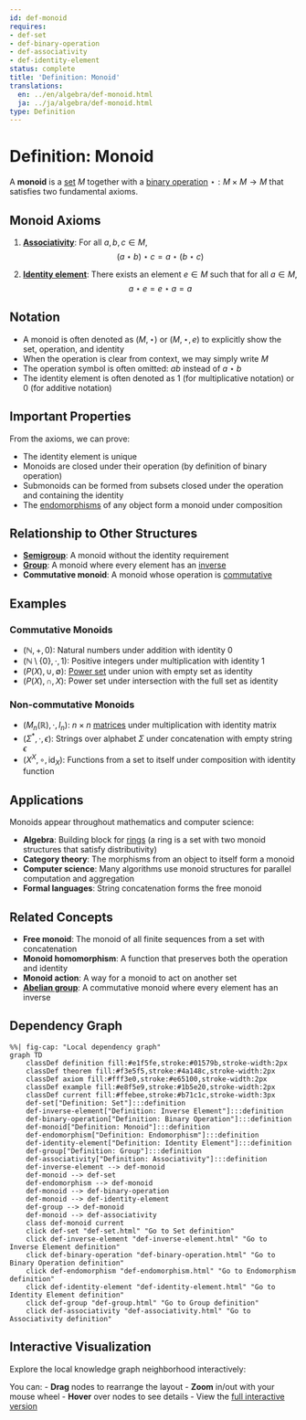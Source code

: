 ```yaml
---
id: def-monoid
requires:
- def-set
- def-binary-operation
- def-associativity
- def-identity-element
status: complete
title: 'Definition: Monoid'
translations:
  en: ../en/algebra/def-monoid.html
  ja: ../ja/algebra/def-monoid.html
type: Definition
---
```


# Definition: Monoid {#def-monoid}

A **monoid** is a [set](../logic-set-theory/def-set.qmd) $M$ together with a [binary operation](def-binary-operation.qmd) $\star: M \times M \to M$ that satisfies two fundamental axioms.

## Monoid Axioms

1. **[Associativity](def-associativity.qmd)**: For all $a, b, c \in M$,
   $$(a \star b) \star c = a \star (b \star c)$$

2. **[Identity element](def-identity-element.qmd)**: There exists an element $e \in M$ such that for all $a \in M$,
   $$a \star e = e \star a = a$$

## Notation

- A monoid is often denoted as $(M, \star)$ or $(M, \star, e)$ to explicitly show the set, operation, and identity
- When the operation is clear from context, we may simply write $M$
- The operation symbol is often omitted: $ab$ instead of $a \star b$
- The identity element is often denoted as $1$ (for multiplicative notation) or $0$ (for additive notation)

## Important Properties

From the axioms, we can prove:

- The identity element is unique
- Monoids are closed under their operation (by definition of binary operation)
- Submonoids can be formed from subsets closed under the operation and containing the identity
- The [endomorphisms](def-endomorphism.qmd) of any object form a monoid under composition

## Relationship to Other Structures

- **[Semigroup](def-semigroup.qmd)**: A monoid without the identity requirement
- **[Group](def-group.qmd)**: A monoid where every element has an [inverse](def-inverse-element.qmd)
- **Commutative monoid**: A monoid whose operation is [commutative](def-commutativity.qmd)

## Examples

### Commutative Monoids
- $(\mathbb{N}, +, 0)$: Natural numbers under addition with identity 0
- $(\mathbb{N}\setminus\{0\}, \cdot, 1)$: Positive integers under multiplication with identity 1
- $(P(X), \cup, \emptyset)$: [Power set](../logic-set-theory/def-power-set.qmd) under union with empty set as identity
- $(P(X), \cap, X)$: Power set under intersection with the full set as identity

### Non-commutative Monoids
- $(M_n(\mathbb{R}), \cdot, I_n)$: $n \times n$ [matrices](def-matrix.qmd) under multiplication with identity matrix
- $(\Sigma^*, \cdot, \epsilon)$: Strings over alphabet $\Sigma$ under concatenation with empty string $\epsilon$
- $(X^X, \circ, \text{id}_X)$: Functions from a set to itself under composition with identity function

## Applications

Monoids appear throughout mathematics and computer science:

- **Algebra**: Building block for [rings](def-ring.qmd) (a ring is a set with two monoid structures that satisfy distributivity)
- **Category theory**: The morphisms from an object to itself form a monoid
- **Computer science**: Many algorithms use monoid structures for parallel computation and aggregation
- **Formal languages**: String concatenation forms the free monoid

## Related Concepts

- **Free monoid**: The monoid of all finite sequences from a set with concatenation
- **Monoid homomorphism**: A function that preserves both the operation and identity
- **Monoid action**: A way for a monoid to act on another set
- **[Abelian group](def-abelian-group.qmd)**: A commutative monoid where every element has an inverse

## Dependency Graph

```mermaid
%%| fig-cap: "Local dependency graph"
graph TD
    classDef definition fill:#e1f5fe,stroke:#01579b,stroke-width:2px
    classDef theorem fill:#f3e5f5,stroke:#4a148c,stroke-width:2px
    classDef axiom fill:#fff3e0,stroke:#e65100,stroke-width:2px
    classDef example fill:#e8f5e9,stroke:#1b5e20,stroke-width:2px
    classDef current fill:#ffebee,stroke:#b71c1c,stroke-width:3px
    def-set["Definition: Set"]:::definition
    def-inverse-element["Definition: Inverse Element"]:::definition
    def-binary-operation["Definition: Binary Operation"]:::definition
    def-monoid["Definition: Monoid"]:::definition
    def-endomorphism["Definition: Endomorphism"]:::definition
    def-identity-element["Definition: Identity Element"]:::definition
    def-group["Definition: Group"]:::definition
    def-associativity["Definition: Associativity"]:::definition
    def-inverse-element --> def-monoid
    def-monoid --> def-set
    def-endomorphism --> def-monoid
    def-monoid --> def-binary-operation
    def-monoid --> def-identity-element
    def-group --> def-monoid
    def-monoid --> def-associativity
    class def-monoid current
    click def-set "def-set.html" "Go to Set definition"
    click def-inverse-element "def-inverse-element.html" "Go to Inverse Element definition"
    click def-binary-operation "def-binary-operation.html" "Go to Binary Operation definition"
    click def-endomorphism "def-endomorphism.html" "Go to Endomorphism definition"
    click def-identity-element "def-identity-element.html" "Go to Identity Element definition"
    click def-group "def-group.html" "Go to Group definition"
    click def-associativity "def-associativity.html" "Go to Associativity definition"
```

## Interactive Visualization

Explore the local knowledge graph neighborhood interactively:

::: {.graph-viz data-id="def-monoid" data-width="700" data-height="500"}
:::

You can:
- **Drag** nodes to rearrange the layout
- **Zoom** in/out with your mouse wheel
- **Hover** over nodes to see details
- View the [full interactive version](../../output/interactive/en/def-monoid.html){target="_blank"}
